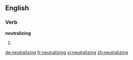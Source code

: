 ==English==

===Verb===
'''neutralizing'''

# {{present participle of|[[neutralize]]}}

[[de:neutralizing]]
[[fr:neutralizing]]
[[vi:neutralizing]]
[[zh:neutralizing]]
